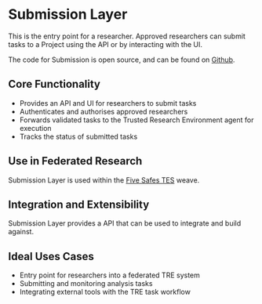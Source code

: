 # Submission Layer

This is the entry point for a researcher. Approved researchers can submit tasks to a Project using the API or by interacting with the UI.

The code for Submission is open source, and can be found on [Github](https://github.com/SwanseaUniversityMedical/DARE-Control).

## Core Functionality

- Provides an API and UI for researchers to submit tasks
- Authenticates and authorises approved researchers
- Forwards validated tasks to the Trusted Research Environment agent for execution
- Tracks the status of submitted tasks

## Use in Federated Research

Submission Layer is used within the [Five Safes TES](/five_safes_tes) weave.

## Integration and Extensibility

Submission Layer provides a API that can be used to integrate and build against. 

## Ideal Uses Cases

- Entry point for researchers into a federated TRE system
- Submitting and monitoring analysis tasks
- Integrating external tools with the TRE task workflow
